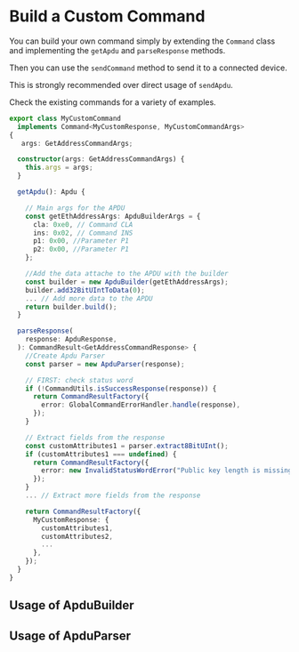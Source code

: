 # Build a Custom Command

You can build your own command simply by extending the `Command` class and implementing the `getApdu` and `parseResponse` methods.

Then you can use the `sendCommand` method to send it to a connected device.

This is strongly recommended over direct usage of `sendApdu`.

Check the existing commands for a variety of examples.

```typescript
export class MyCustomCommand
  implements Command<MyCustomResponse, MyCustomCommandArgs>
{
   args: GetAddressCommandArgs;

  constructor(args: GetAddressCommandArgs) {
    this.args = args;
  }

  getApdu(): Apdu {

    // Main args for the APDU
    const getEthAddressArgs: ApduBuilderArgs = {
      cla: 0xe0, // Command CLA
      ins: 0x02, // Command INS
      p1: 0x00, //Parameter P1
      p2: 0x00, //Parameter P1
    };

    //Add the data attache to the APDU with the builder
    const builder = new ApduBuilder(getEthAddressArgs);
    builder.add32BitUIntToData(0);
    ... // Add more data to the APDU
    return builder.build();
  }

  parseResponse(
    response: ApduResponse,
  ): CommandResult<GetAddressCommandResponse> {
    //Create Apdu Parser
    const parser = new ApduParser(response);

    // FIRST: check status word
    if (!CommandUtils.isSuccessResponse(response)) {
      return CommandResultFactory({
        error: GlobalCommandErrorHandler.handle(response),
      });
    }

    // Extract fields from the response
    const customAttributes1 = parser.extract8BitUInt();
    if (customAttributes1 === undefined) {
      return CommandResultFactory({
        error: new InvalidStatusWordError("Public key length is missing"),
      });
    }
    ... // Extract more fields from the response

    return CommandResultFactory({
      MyCustomResponse: {
        customAttributes1,
        customAttributes2,
        ...
      },
    });
  }
}
```

## Usage of ApduBuilder

## Usage of ApduParser

